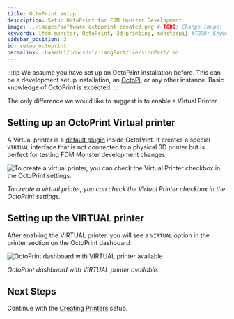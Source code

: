 ```yaml
---
title: OctoPrint setup
description: Setup OctoPrint for FDM Monster Development
image: ../images/software-octoprint-created.png # TODO: Change image!
keywords: [fdm-monster, OctoPrint, 3d-printing, monsterpi] #TODO: Keywords!
sidebar_position: 3
id: setup_octoprint
permalink: :baseUrl/:docsUrl/:langPart/:versionPart/:id
---
```


:::tip
We assume you have set up an OctoPrint installation before. This can be a development setup installation, an [OctoPi](https://octoprint.org/download/), or any other instance. Basic knowledge of OctoPrint is expected.
:::

The only difference we would like to suggest is to enable a Virtual Printer.

## Setting up an OctoPrint Virtual printer

A Virtual printer is a [default plugin](https://docs.octoprint.org/en/master/bundledplugins/virtual_printer.html) inside OctoPrint. It creates a special `VIRTUAL` interface that is not connected to a physical 3D printer but is perfect for testing FDM Monster development changes.

![To create a virtual printer, you can check the Virtual Printer checkbox in the OctoPrint settings.](../images/software-octoprint-virtual-printer.png)

_To create a virtual printer, you can check the Virtual Printer checkbox in the OctoPrint settings._

## Setting up the VIRTUAL printer

After enabling the VIRTUAL printer, you will see a `VIRTUAL` option in the printer section on the OctoPrint dashboard

![OctoPrint dashboard with VIRTUAL printer available](../images/software-octoprint-connection.png)

_OctoPrint dashboard with VIRTUAL printer available._

## Next Steps

Continue with the [Creating Printers](../software_usage/creating_printers.mdx) setup.
